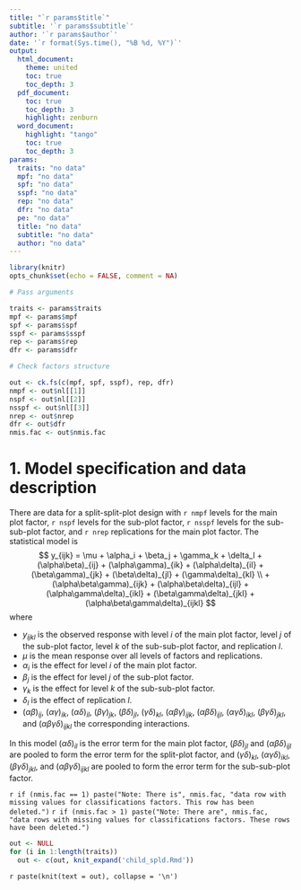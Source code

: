 ```yaml
---
title: "`r params$title`"
subtitle: '`r params$subtitle`'
author: '`r params$author`'
date: '`r format(Sys.time(), "%B %d, %Y")`'
output: 
  html_document:
    theme: united
    toc: true
    toc_depth: 3
  pdf_document:
    toc: true
    toc_depth: 3
    highlight: zenburn
  word_document:
    highlight: "tango"
    toc: true
    toc_depth: 3
params: 
  traits: "no data"
  mpf: "no data"
  spf: "no data"
  sspf: "no data"
  rep: "no data"
  dfr: "no data"
  pe: "no data"
  title: "no data"
  subtitle: "no data"
  author: "no data"
---
```


```r
library(knitr)
opts_chunk$set(echo = FALSE, comment = NA)
```

```r
# Pass arguments

traits <- params$traits
mpf <- params$mpf
spf <- params$spf
sspf <- params$sspf
rep <- params$rep
dfr <- params$dfr

# Check factors structure

out <- ck.fs(c(mpf, spf, sspf), rep, dfr)
nmpf <- out$nl[[1]]
nspf <- out$nl[[2]]
nsspf <- out$nl[[3]]
nrep <- out$nrep
dfr <- out$dfr
nmis.fac <- out$nmis.fac
```

# 1. Model specification and data description

There are data for a split-split-plot design with `r nmpf` levels for the main plot factor, `r nspf` levels for the sub-plot factor, `r nsspf` levels for the sub-sub-plot factor, and `r nrep` replications for the main plot factor. The statistical model is
$$
y_{ijk} = \mu + \alpha_i + \beta_j + \gamma_k + \delta_l + (\alpha\beta)_{ij} + (\alpha\gamma)_{ik} + (\alpha\delta)_{il} + (\beta\gamma)_{jk} + (\beta\delta)_{jl} + (\gamma\delta)_{kl} \\
+ (\alpha\beta\gamma)_{ijk} + (\alpha\beta\delta)_{ijl} + (\alpha\gamma\delta)_{ikl} + (\beta\gamma\delta)_{jkl} + (\alpha\beta\gamma\delta)_{ijkl}
$$
where

* $y_{ijkl}$ is the observed response with level $i$ of the main plot factor, level $j$ of the sub-plot factor, level $k$ of the sub-sub-plot factor, and replication $l$.
* $\mu$ is the mean response over all levels of factors and replications.
* $\alpha_i$ is the effect for level $i$ of the main plot factor.
* $\beta_j$ is the effect for level $j$ of the sub-plot factor.
* $\gamma_k$ is the effect for level $k$ of the sub-sub-plot factor.
* $\delta_l$ is the effect of replication $l$.
* $(\alpha\beta)_{ij}$, $(\alpha\gamma)_{ik}$, $(\alpha\delta)_{il}$, $(\beta\gamma)_{jk}$, $(\beta\delta)_{jl}$, $(\gamma\delta)_{kl}$, $(\alpha\beta\gamma)_{ijk}$, $(\alpha\beta\delta)_{ijl}$, $(\alpha\gamma\delta)_{ikl}$, $(\beta\gamma\delta)_{jkl}$, and $(\alpha\beta\gamma\delta)_{ijkl}$ the corresponding interactions.

In this model $(\alpha\delta)_{il}$ is the error term for the main plot factor, $(\beta\delta)_{jl}$ and $(\alpha\beta\delta)_{ijl}$ are pooled to form the error term for the split-plot factor, and $(\gamma\delta)_{kl}$, $(\alpha\gamma\delta)_{ikl}$, $(\beta\gamma\delta)_{jkl}$, and $(\alpha\beta\gamma\delta)_{ijkl}$ are pooled to form the error term for the sub-sub-plot factor.

`r if (nmis.fac == 1) paste("Note: There is", nmis.fac, "data row with missing values for classifications factors. This row has been deleted.")`
`r if (nmis.fac > 1) paste("Note: There are", nmis.fac, "data rows with missing values for classifications factors. These rows have been deleted.")`

```r
out <- NULL
for (i in 1:length(traits))
  out <- c(out, knit_expand('child_spld.Rmd'))
```

`r paste(knit(text = out), collapse = '\n')`
